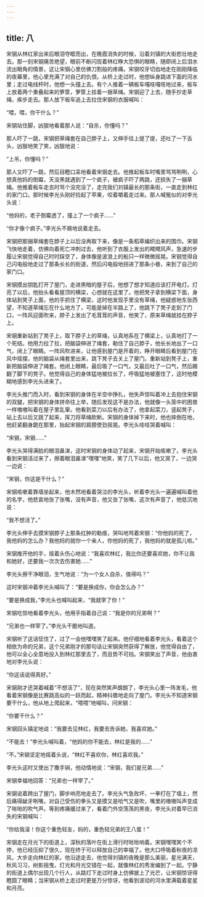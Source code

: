 ```yaml
---
---
---
```

title: 八
---




宋钢从林红家出来后眼泪夺眶而出，在晚霞消失的时候，沿着刘镇的大街悲壮地走去。那一刻宋钢痛苦绝望，眼前不断闪现着林红睁大恐惧的眼睛，随即闭上后泪水流出眼角的情景，这让宋钢心里仿佛刀割般的疼痛。宋钢咬牙切齿地走在刚刚降临的夜幕里，他心里充满了对自己的仇恨。从桥上走过时，他想纵身跳进下面的河水里；走过电线杆时，他想一头撞上去。有个人推着一辆板车嘎吱嘎吱地过来，板车上放着两个重叠起来的箩筐，箩筐上挂着一捆草绳。宋钢迎了上去，随手抄走草绳，疾步走去。那人放下板车追上去拉住宋钢的衣服喊叫：

“喂，喂，你干什么？”

宋钢站住脚，凶狠地看着那人说：“自杀，你懂吗？”

那人吓了一跳，宋钢把草绳套在自己脖子上，又伸手往上提了提，还吐了一下舌头，凶狠地笑了笑，凶狠地说：

“上吊，你懂吗？”

那人又吓了一跳，然后目瞪口呆地看着宋钢走去。他推起板车时嘴里骂骂咧咧，心想真他妈的倒霉，天没黑就遇到了一个疯子，被疯子吓了两跳，还损失了一捆草绳。他推着板车走去时骂个没完没了，走完我们刘镇最长的那条街，一直走到林红的家门口。那时候李光头刚好捡起了苹果，咬着嚼着走过来。那人喊冤似的对李光头说：

“他妈的，老子倒霉透了，撞上了一个疯子……”

“你才像个疯子。”李光头不屑地说着走去。

宋钢把那捆草绳套在脖子上以后没再取下来，像是一条稻草编织出来的围巾。宋钢飞快地走着，仿佛向着死亡冲刺过去，他听到了衣服上发出的飕飕风声，急速的步履让宋钢觉得自己时时踩空了，身体像是波浪上的船只一样微微摇晃。宋钢觉得自己闪电般地走过了那条长长的街道，然后闪电般地拐进了那条小巷，来到了自己的家门口。

宋钢摸出钥匙打开了屋门，走进黑暗的屋子后，他想了想才知道应该打开电灯。灯亮了以后，他抬头看看屋顶的横梁，心想就在这里了。他把凳子拿到横梁下面，身体站到凳子上面，他的手抓住了横梁，这时他发现手里没有草绳，他疑惑地东张西望，不知道草绳忘在什么地方了，可能是掉在半路上了，他跳下了凳子走到了门口，一阵风迎面吹来，脖子上发出了毛茸茸的声音，他笑了，原来草绳就挂在脖子上。

宋钢重新站到了凳子上，取下脖子上的草绳，认真地系在了横梁上，认真地打了一个死结。他用力拉了拉，把脑袋伸进了绳套，勒住了自己脖子，他长长地出了一口气，闭上了眼睛。一阵风吹进来，让他感到屋门是开着的，睁开眼睛后看到屋门在风中摇摆，他的脑袋从绳套里出来，跳下凳子去关上了屋门。重新站到凳子上，重新把脑袋伸进了绳套。他闭上眼睛，最后吸了一口气，又最后吐了一口气，然后踢翻了脚下的凳子。他觉得自己的身体猛地被拉长了，呼吸猛地被塞住了，这时他模糊地感到李光头进来了。

李光头推门而入时，看到宋钢的身体在半空中挣扎，他失声惊叫着冲上去抱住宋钢的双腿，把宋钢的身体拼命往上举，随后发现这不是办法，他就像一头笼中的困兽一样嗷嗷叫着在屋子里乱窜。他看到菜刀以后有办法了，他拿起菜刀，竖起凳子，站上去以后又跳了起来，挥刀将草绳砍断。宋钢的身体掉下来时，他也摔倒在地，他赶紧翻身跪在那里，抬起宋钢的肩膀使劲摇晃。李光头哇哇哭着喊叫：

“宋钢，宋钢……”

李光头哭得满脸的眼泪鼻涕，这时宋钢的身体动了起来，宋钢开始咳嗽了。李光头看到宋钢活过来了，擦着眼泪鼻涕“嘿嘿”地笑，笑了几下以后，他又哭了，一边哭一边说：

“宋钢，你这是干什么？”

宋钢咳嗽着靠墙坐起来，他木然地看着哭泣的李光头，听着李光头一遍遍喊叫着他的名字，他悲哀地张了张嘴，没有声音，他又张了张嘴，这次有声音了，他低沉地说：

“我不想活了。”

李光头伸手去摸宋钢脖子上那条红肿的勒痕，哭叫地骂着宋钢：“你他妈的死了，我他妈的怎么办？我他妈的就你一个亲人，你他妈的死了，我他妈的就是孤儿啦。”

宋钢推开他的手，摇着头伤心地说：“我喜欢林红，我比你还要喜欢她，你不让我和她好，还要我一次次去伤害她……”

李光头擦干净眼泪，生气地说：“为一个女人自杀，值得吗？”

这时宋钢冲着李光头喊叫了：“要是换成你，你会怎么办？”

“要是换成我，”李光头也喊叫起来，“我就宰了你！”

宋钢吃惊地看着李光头，他用手指着自己说：“我是你的兄弟啊？”

“兄弟也一样宰了。”李光头干脆地叫道。

宋钢听了这话怔住了，过了一会他嘿嘿笑了起来。他仔细地看着李光头，看着这个相依为命的兄弟，这个兄弟刚才的那句话让宋钢突然获得了解放，他觉得自由了，他可以全心全意地投入到林红那里去了，而且势不可挡。宋钢笑出了声音，他由衷地对李光头说：

“你这话说得真好。”

宋钢刚才还哭着喊着“不想活了”，现在突然笑声朗朗了，李光头心里一阵发毛，他看着宋钢像是比赛跳高似的一跃而起，精神抖擞地走向了屋门。李光头不知道宋钢要干什么，他从地上爬起来，“喂喂”地喊叫，问宋钢：

“你要干什么？”

宋钢回头镇定地说：“我要去见林红，我要去告诉她，我喜欢她。”

“不能去！”李光头喊叫着，“他妈的你不能去，林红是我的……”

“不。”宋钢坚定地摇着头说，“林红不喜欢你，林红喜欢我。”

李光头这时又使出了撒手锏，他动情地说：“宋钢，我们是兄弟……”

宋钢幸福地回答：“兄弟也一样宰了。”

宋钢说着跨出了屋门，脚步响亮地走去了。李光头气急败坏，一拳打在了墙上，然后痛得龇牙咧嘴，对自己受伤的拳头又是摸又是哈气又是吹，嘴里的嗷嗷叫声变成了咝咝的吹气声。等到疼痛缓过来了，看着门外空荡荡的黑夜，李光头对着早已消失的宋钢喊叫：

“你给我滚！你这个重色轻友，妈的，重色轻兄弟的王八蛋！”

宋钢走在月光下的街道上，深秋的落叶在街上滑行时咝咝响着。宋钢嘿嘿笑个不停，他已经压抑了很久，现在终于可以释放自己的幸福了。他大口呼吸着秋夜的凉风，大步走向林红的家。他沿途走去，他觉得刘镇的夜晚是那么美丽，星光满天，秋风习习，树影摇曳，灯光和月光交错在一起，就像林红的秀发编到了一起。宁静的街道上偶尔出现几个行人，从路灯下走过时身上仿佛披上了光芒，让宋钢惊讶得瞪圆了眼睛；当宋钢从桥上走过时更是万分惊讶，他看到波动的河水里满载着星星和月亮。